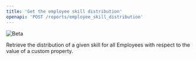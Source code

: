 ```yaml
---
title: 'Get the employee skill distribution'
openapi: 'POST /reports/employee_skill_distribution'
---
```


![Beta](https://img.shields.io/badge/-Experimental-orange)

Retrieve the distribution of a given skill for all Employees with respect to the value of a custom property.

